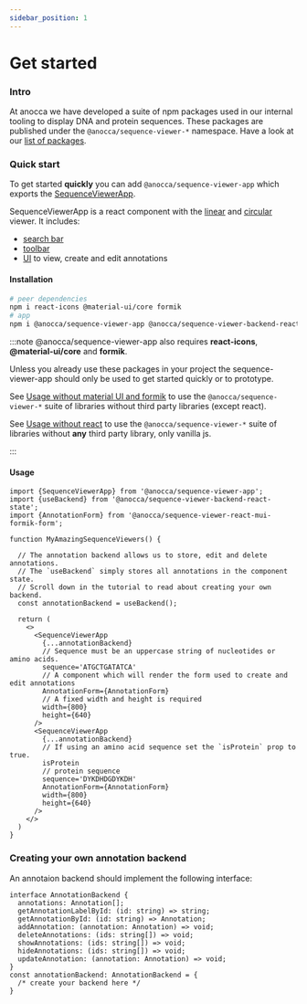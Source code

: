 ```yaml
---
sidebar_position: 1
---
```


# Get started

### Intro
At anocca we have developed a suite of npm packages used in our internal tooling to display DNA and protein sequences.
These packages are published under the `@anocca/sequence-viewer-*` namespace. Have a look at our [list of packages](/docs/api/).


### Quick start

To get started **quickly** you can add `@anocca/sequence-viewer-app` which exports the [SequenceViewerApp](/docs/api/sequence-viewer-app.sequenceviewerapp).

SequenceViewerApp is a react component with the [linear](/docs/api/sequence-viewer-react-linear.linearcontroller) and [circular](/docs/api/sequence-viewer-react-circular.circularcontroller) viewer. It includes:

* [search bar](/docs/api/sequence-viewer-react-mui.search)
* [toolbar](/docs/api/sequence-viewer-react-mui.toolbar)
* [UI](/docs/api/sequence-viewer-react-mui-formik-form.annotationform) to view, create and edit annotations

#### Installation

```bash
# peer dependencies
npm i react-icons @material-ui/core formik
# app
npm i @anocca/sequence-viewer-app @anocca/sequence-viewer-backend-react-state
```


:::note
@anocca/sequence-viewer-app also requires **react-icons**, **@material-ui/core** and **formik**.

Unless you already use these packages in your project the sequence-viewer-app should only be used to get started quickly or to prototype.

See [Usage without material UI and formik](/docs/tutorial/usage-without-mui) to use the `@anocca/sequence-viewer-*` suite of libraries without third party libraries (except react).

See [Usage without react](/docs/tutorial/usage-without-react) to use the `@anocca/sequence-viewer-*` suite of libraries without **any** third party library, only vanilla js.

:::



#### Usage



<Tabs>
<TabItem value="example" label="Example">

```tsx
import {SequenceViewerApp} from '@anocca/sequence-viewer-app';
import {useBackend} from '@anocca/sequence-viewer-backend-react-state';
import {AnnotationForm} from '@anocca/sequence-viewer-react-mui-formik-form';

function MyAmazingSequenceViewers() {

  // The annotation backend allows us to store, edit and delete annotations.
  // The `useBackend` simply stores all annotations in the component state.
  // Scroll down in the tutorial to read about creating your own backend.
  const annotationBackend = useBackend();

  return (
    <>
      <SequenceViewerApp
        {...annotationBackend}
        // Sequence must be an uppercase string of nucleotides or amino acids.
        sequence='ATGCTGATATCA'
        // A component which will render the form used to create and edit annotations
        AnnotationForm={AnnotationForm}
        // A fixed width and height is required
        width={800}
        height={640}
      />
      <SequenceViewerApp
        {...annotationBackend}
        // If using an amino acid sequence set the `isProtein` prop to true.
        isProtein
        // protein sequence
        sequence='DYKDHDGDYKDH'
        AnnotationForm={AnnotationForm}
        width={800}
        height={640}
      />
    </>
  )
}
```

</TabItem>
<TabItem value="result" label="Result">


<GetStarted />

</TabItem>
</Tabs>


### Creating your own annotation backend
An annotaion backend should implement the following interface:

```tsx
interface AnnotationBackend {
  annotations: Annotation[];
  getAnnotationLabelById: (id: string) => string;
  getAnnotationById: (id: string) => Annotation;
  addAnnotation: (annotation: Annotation) => void;
  deleteAnnotations: (ids: string[]) => void;
  showAnnotations: (ids: string[]) => void;
  hideAnnotations: (ids: string[]) => void;
  updateAnnotation: (annotation: Annotation) => void;
}
const annotationBackend: AnnotationBackend = {
  /* create your backend here */
}
```

